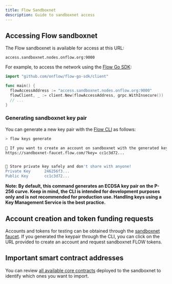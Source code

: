 ```yaml
---
title: Flow Sandboxnet
description: Guide to sandboxnet access
---
```


## Accessing Flow sandboxnet

The Flow sandboxnet is available for access at this URL:

```
access.sandboxnet.nodes.onflow.org:9000
```

For example, to access the network using the [Flow Go SDK](https://github.com/onflow/flow-go-sdk):

```go
import "github.com/onflow/flow-go-sdk/client"

func main() {
  flowAccessAddress := "access.sandboxnet.nodes.onflow.org:9000"
  flowClient, _ := client.New(flowAccessAddress, grpc.WithInsecure())
  // ...
}
```

### Generating sandboxnet key pair

You can generate a new key pair with the [Flow CLI](https://github.com/onflow/flow-cli) as follows:

```sh
> flow keys generate

🙏 If you want to create an account on sandboxnet with the generated keys use this link:
https://sandboxnet-faucet.flow.com/?key= cc1c3d72...


🔴️ Store private key safely and don't share with anyone!
Private Key      246256f3...
Public Key       cc1c3d72...
```

**Note: By default, this command generates an ECDSA key pair on the P-256 curve. Keep in mind, the CLI is intended for development purposes only and is not recommended for production use. Handling keys using a Key Management Service is the best practice.**

## Account creation and token funding requests

Accounts and tokens for testing can be obtained through the [sandboxnet faucet](https://sandboxnet-faucet.flow.com). If you generated the keypair through the CLI, you can click on the URL provided to create an account and request sandboxnet FLOW tokens.

## Important smart contract addresses

You can review [all available core contracts](https://developers.flow.com/flow/core-contracts) deployed to the sandboxnet to identify which ones you want to import.
